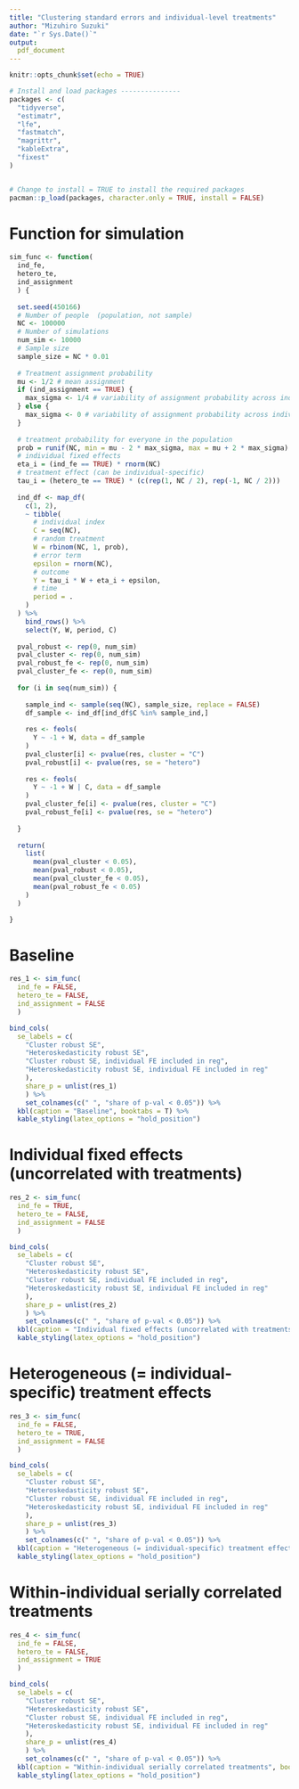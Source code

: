 ```yaml
---
title: "Clustering standard errors and individual-level treatments"
author: "Mizuhiro Suzuki"
date: "`r Sys.Date()`"
output:
  pdf_document
---
```


```r
knitr::opts_chunk$set(echo = TRUE)
```

```r
# Install and load packages ---------------
packages <- c(
  "tidyverse",
  "estimatr",
  "lfe",
  "fastmatch",
  "magrittr",
  "kableExtra",
  "fixest"
)


# Change to install = TRUE to install the required packages
pacman::p_load(packages, character.only = TRUE, install = FALSE)

```

# Function for simulation

```r
sim_func <- function(
  ind_fe,
  hetero_te,
  ind_assignment
  ) {
  
  set.seed(450166)
  # Number of people  (population, not sample)
  NC <- 100000
  # Number of simulations
  num_sim <- 10000
  # Sample size 
  sample_size = NC * 0.01
  
  # Treatment assignment probability
  mu <- 1/2 # mean assignment
  if (ind_assignment == TRUE) {
    max_sigma <- 1/4 # variability of assignment probability across individuals
  } else {
    max_sigma <- 0 # variability of assignment probability across individuals
  }
  
  # treatment probability for everyone in the population
  prob = runif(NC, min = mu - 2 * max_sigma, max = mu + 2 * max_sigma)
  # individual fixed effects
  eta_i = (ind_fe == TRUE) * rnorm(NC)
  # treatment effect (can be individual-specific)
  tau_i = (hetero_te == TRUE) * (c(rep(1, NC / 2), rep(-1, NC / 2)))
  
  ind_df <- map_df(
    c(1, 2),
    ~ tibble(
      # individual index
      C = seq(NC),
      # random treatment
      W = rbinom(NC, 1, prob),
      # error term
      epsilon = rnorm(NC),
      # outcome
      Y = tau_i * W + eta_i + epsilon,
      # time
      period = .
    )
  ) %>% 
    bind_rows() %>% 
    select(Y, W, period, C)
  
  pval_robust <- rep(0, num_sim)
  pval_cluster <- rep(0, num_sim)
  pval_robust_fe <- rep(0, num_sim)
  pval_cluster_fe <- rep(0, num_sim)
  
  for (i in seq(num_sim)) {
    
    sample_ind <- sample(seq(NC), sample_size, replace = FALSE)
    df_sample <- ind_df[ind_df$C %in% sample_ind,]
    
    res <- feols(
      Y ~ -1 + W, data = df_sample
    ) 
    pval_cluster[i] <- pvalue(res, cluster = "C")
    pval_robust[i] <- pvalue(res, se = "hetero")
    
    res <- feols(
      Y ~ -1 + W | C, data = df_sample
    ) 
    pval_cluster_fe[i] <- pvalue(res, cluster = "C")
    pval_robust_fe[i] <- pvalue(res, se = "hetero")
    
  }
  
  return(
    list(
      mean(pval_cluster < 0.05),
      mean(pval_robust < 0.05),
      mean(pval_cluster_fe < 0.05),
      mean(pval_robust_fe < 0.05)
    )
  )

}

```

# Baseline

```r

res_1 <- sim_func(
  ind_fe = FALSE,
  hetero_te = FALSE,
  ind_assignment = FALSE
  )

bind_cols(
  se_labels = c(
    "Cluster robust SE",
    "Heteroskedasticity robust SE",
    "Cluster robust SE, individual FE included in reg",
    "Heteroskedasticity robust SE, individual FE included in reg"
    ),
    share_p = unlist(res_1)
    ) %>% 
    set_colnames(c(" ", "share of p-val < 0.05")) %>% 
  kbl(caption = "Baseline", booktabs = T) %>% 
  kable_styling(latex_options = "hold_position")

```

# Individual fixed effects (uncorrelated with treatments)

```r
res_2 <- sim_func(
  ind_fe = TRUE,
  hetero_te = FALSE,
  ind_assignment = FALSE
  )

bind_cols(
  se_labels = c(
    "Cluster robust SE",
    "Heteroskedasticity robust SE",
    "Cluster robust SE, individual FE included in reg",
    "Heteroskedasticity robust SE, individual FE included in reg"
    ),
    share_p = unlist(res_2)
    ) %>% 
    set_colnames(c(" ", "share of p-val < 0.05")) %>% 
  kbl(caption = "Individual fixed effects (uncorrelated with treatments)", booktabs = T) %>% 
  kable_styling(latex_options = "hold_position")

```

# Heterogeneous (= individual-specific) treatment effects 

```r
res_3 <- sim_func(
  ind_fe = FALSE,
  hetero_te = TRUE,
  ind_assignment = FALSE
  )

bind_cols(
  se_labels = c(
    "Cluster robust SE",
    "Heteroskedasticity robust SE",
    "Cluster robust SE, individual FE included in reg",
    "Heteroskedasticity robust SE, individual FE included in reg"
    ),
    share_p = unlist(res_3)
    ) %>% 
    set_colnames(c(" ", "share of p-val < 0.05")) %>% 
  kbl(caption = "Heterogeneous (= individual-specific) treatment effects", booktabs = T) %>% 
  kable_styling(latex_options = "hold_position")

```

# Within-individual serially correlated treatments

```r
res_4 <- sim_func(
  ind_fe = FALSE,
  hetero_te = FALSE,
  ind_assignment = TRUE
  )

bind_cols(
  se_labels = c(
    "Cluster robust SE",
    "Heteroskedasticity robust SE",
    "Cluster robust SE, individual FE included in reg",
    "Heteroskedasticity robust SE, individual FE included in reg"
    ),
    share_p = unlist(res_4)
    ) %>% 
    set_colnames(c(" ", "share of p-val < 0.05")) %>% 
  kbl(caption = "Within-individual serially correlated treatments", booktabs = T) %>% 
  kable_styling(latex_options = "hold_position")

```

